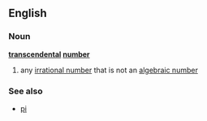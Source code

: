 ==English==
===Noun===
{{wikipedia}}
'''[[transcendental]] [[number]]'''
#{{mathematics}} any [[irrational number]] that is not an [[algebraic number]]
===See also===
*[[pi]]